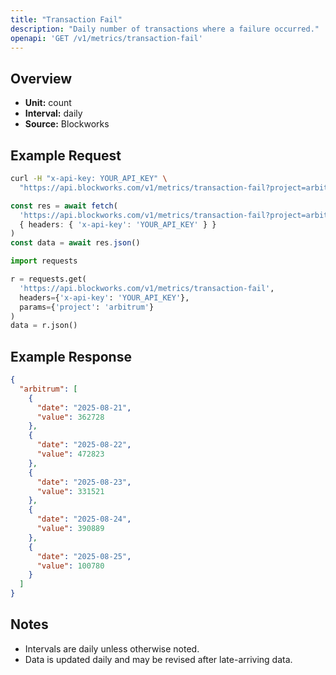 ```yaml
---
title: "Transaction Fail"
description: "Daily number of transactions where a failure occurred."
openapi: 'GET /v1/metrics/transaction-fail'
---
```


## Overview

- **Unit:** count
- **Interval:** daily
- **Source:** Blockworks

## Example Request

<CodeGroup>

```bash cURL
curl -H "x-api-key: YOUR_API_KEY" \
  "https://api.blockworks.com/v1/metrics/transaction-fail?project=arbitrum"
```

```typescript TypeScript
const res = await fetch(
  'https://api.blockworks.com/v1/metrics/transaction-fail?project=arbitrum',
  { headers: { 'x-api-key': 'YOUR_API_KEY' } }
)
const data = await res.json()
```

```python Python
import requests

r = requests.get(
  'https://api.blockworks.com/v1/metrics/transaction-fail',
  headers={'x-api-key': 'YOUR_API_KEY'},
  params={'project': 'arbitrum'}
)
data = r.json()
```

</CodeGroup>

## Example Response

```json
{
  "arbitrum": [
    {
      "date": "2025-08-21",
      "value": 362728
    },
    {
      "date": "2025-08-22",
      "value": 472823
    },
    {
      "date": "2025-08-23",
      "value": 331521
    },
    {
      "date": "2025-08-24",
      "value": 390889
    },
    {
      "date": "2025-08-25",
      "value": 100780
    }
  ]
}
```

## Notes
- Intervals are daily unless otherwise noted.
- Data is updated daily and may be revised after late-arriving data.
